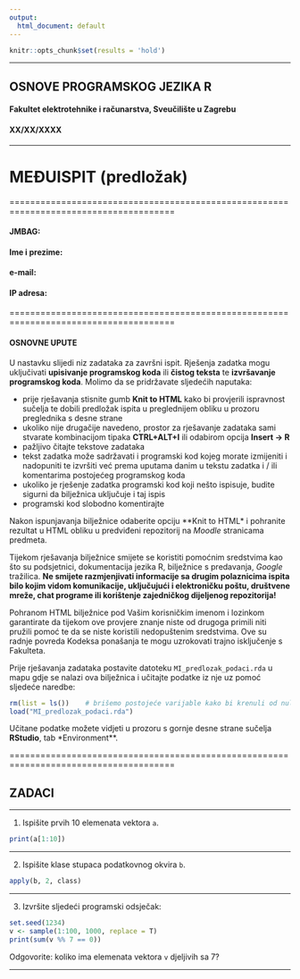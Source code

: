 ```yaml
---
output:
  html_document: default
---
```


```r
knitr::opts_chunk$set(results = 'hold')
```

******************

## OSNOVE PROGRAMSKOG JEZIKA R
#### **Fakultet elektrotehnike i računarstva, Sveučilište u Zagrebu**
#### XX/XX/XXXX

******************

# **MEĐUISPIT**  (predložak)

======================================================================================

#### JMBAG:         
#### Ime i prezime: 
#### e-mail:       
#### IP adresa:     


======================================================================================

#### OSNOVNE UPUTE

U nastavku slijedi niz zadataka za završni ispit. Rješenja zadatka mogu uključivati **upisivanje programskog koda** ili **čistog teksta** te **izvršavanje programskog koda**. Molimo da se pridržavate sljedećih naputaka:

- prije rješavanja stisnite gumb **Knit to HTML** kako bi provjerili ispravnost sučelja te dobili predložak ispita u preglednijem obliku u prozoru preglednika s desne strane
- ukoliko nije drugačije navedeno, prostor za rješavanje zadataka sami stvarate kombinacijom tipaka **CTRL+ALT+I** ili odabirom opcija **Insert -> R**
- pažljivo čitajte tekstove zadataka
- tekst zadatka može sadržavati i programski kod kojeg morate izmijeniti i nadopuniti te izvršiti već prema uputama danim u tekstu zadatka i / ili komentarima postojećeg programskog koda
- ukoliko je rješenje zadatka programski kod koji nešto ispisuje, budite sigurni da bilježnica uključuje i taj ispis
- programski kod slobodno komentirajte


Nakon ispunjavanja bilježnice odaberite opciju **Knit to HTML* i pohranite rezultat u HTML obliku u predviđeni repozitorij na *Moodle* stranicama predmeta. 

Tijekom rješavanja bilježnice smijete se koristiti pomoćnim sredstvima kao što su podsjetnici, dokumentacija jezika R, bilježnice s predavanja, *Google* tražilica. **Ne smijete razmjenjivati informacije sa drugim polaznicima ispita bilo kojim vidom komunikacije, uključujući i elektroničku poštu, društvene mreže, chat programe ili korištenje zajedničkog dijeljenog repozitorija!**

Pohranom HTML bilježnice pod Vašim korisničkim imenom i lozinkom garantirate da tijekom ove provjere znanje niste od drugoga primili niti pružili pomoć te da se niste koristili nedopuštenim sredstvima. Ove su radnje povreda Kodeksa ponašanja te mogu uzrokovati trajno isključenje s Fakulteta.

Prije rješavanja zadataka postavite datoteku `MI_predlozak_podaci.rda` u mapu gdje se nalazi ova bilježnica i učitajte podatke iz nje uz pomoć sljedeće naredbe:

```r
rm(list = ls())    # brišemo postojeće varijable kako bi krenuli od nule
load("MI_predlozak_podaci.rda")
```

Učitane podatke možete vidjeti u prozoru s gornje desne strane sučelja **RStudio**, tab *Environment**.

======================================================================================

## ZADACI

******************

1. Ispišite prvih 10 elemenata vektora `a`.

```r
print(a[1:10])
```


******************

2. Ispišite klase stupaca podatkovnog okvira `b`.

```r
apply(b, 2, class)
```


********************

3. Izvršite sljedeći programski odsječak:

```r
set.seed(1234)
v <- sample(1:100, 1000, replace = T)
print(sum(v %% 7 == 0))
```

Odgovorite: koliko ima elemenata vektora `v` djeljivih sa 7?

******************************







